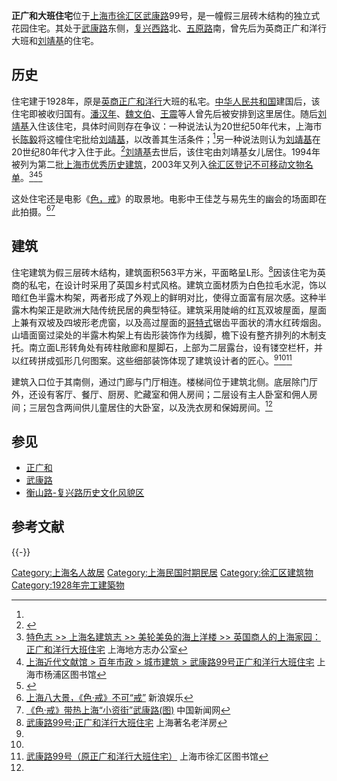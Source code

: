 {{上海市优秀历史建筑 |
省区市 = 上海市 |
名称 = 正广和洋行大班住宅 |
图片 = [[File:Former_Residence_of_the_manager_of_Calbeck_Macgregor.JPG|250px]]|
编号 = 2-107 |
时代 = 1928年|
所在 = [[上海市|上海市]][[徐汇区|徐汇区]][[武康路_(上海)|武康路]]99号|
公布 = 1994年 |
}}
'''正广和大班住宅'''位于[[上海市|上海市]][[徐汇区|徐汇区]][[武康路_(上海)|武康路]]99号，是一幢假三层砖木结构的独立式花园住宅。其处于[[武康路|武康路]]东侧，[[复兴西路_(上海)|复兴西路]]北、[[五原路_(上海)|五原路]]南，曾先后为英商正广和洋行大班和[[刘靖基|刘靖基]]的住宅。

==历史==
住宅建于1928年，原是[[正广和|英商正广和洋行]]大班的私宅。[[中华人民共和国|中华人民共和国]]建国后，该住宅即被收归国有。[[潘汉年|潘汉年]]、[[魏文伯|魏文伯]]、[[王震|王震]]等人曾先后被安排到这里居住。随后[[刘靖基|刘靖基]]入住该住宅，具体时间则存在争议：一种说法认为20世纪50年代末，上海市长[[陈毅|陈毅]]将这幢住宅批给[[刘靖基|刘靖基]]，以改善其生活条件；<ref name=dfz></ref>另一种说法则认为[[刘靖基|刘靖基]]在20世纪80年代才入住于此。<ref>{{cite book|title=優遊上海|author=Miss 赵|publisher=萬里機構出版有限公司|isbn=9789621452085|year=2013|page=87}}</ref>[[刘靖基|刘靖基]]去世后，该住宅由刘靖基女儿居住。1994年被列为第二批[[上海市优秀历史建筑|上海市优秀历史建筑]]，2003年又列入[[徐汇区登记不可移动文物列表|徐汇区登记不可移动文物名单]]。<ref name=dfz>[http://shtong.gov.cn/newsite/node2/node71994/node81772/node81775/node81786/userobject1ai109013.html 特色志 >> 上海名建筑志 >> 美轮美奂的海上洋楼 >> 英国商人的上海家园：正广和洋行大班住宅] {{Wayback|url=http://shtong.gov.cn/newsite/node2/node71994/node81772/node81775/node81786/userobject1ai109013.html |date=20200707200106 }}上海地方志办公室</ref><ref name=yp>[http://www.yplib.org.cn/structure/jdsh/bnsz/jz_73748_1.htm 上海近代文献馆 > 百年市政 > 城市建筑 > 武康路99号正广和洋行大班住宅] {{Wayback|url=http://www.yplib.org.cn/structure/jdsh/bnsz/jz_73748_1.htm |date=20140714221444 }}上海市杨浦区图书馆</ref><ref>{{cite book|title=永不飘散的风情|author =惜珍|publisher=东方出版中心|page =178-179|isbn=9787547300169}}</ref>

这处住宅还是电影《[[色，戒_(電影)|色，戒]]》的取景地。电影中王佳芝与易先生的幽会的场面即在此拍摄。<ref>[http://ent.sina.com.cn/x/2006-07-24/02401169288.html 上海八大景，《色·戒》不可“戒”] {{Wayback|url=http://ent.sina.com.cn/x/2006-07-24/02401169288.html |date=20190613055331 }}新浪娱乐</ref><ref>[http://www.chinanews.com/sh/news/2009/06-21/1742462.shtml 《色·戒》带热上海“小资街”武康路(图)] {{Wayback|url=http://www.chinanews.com/sh/news/2009/06-21/1742462.shtml |date=20190612110835 }}中国新闻网</ref>

==建筑==
住宅建筑为假三层砖木结构，建筑面积563平方米，平面略呈L形。<ref>[http://www.okfang.com/Content/446.aspx 武康路99号:正广和洋行大班住宅] {{Wayback|url=http://www.okfang.com/Content/446.aspx |date=20200109203326 }}上海著名老洋房</ref>因该住宅为英商的私宅，在设计时采用了英国乡村式风格。建筑立面材质为白色拉毛水泥，饰以暗红色半露木构架，两者形成了外观上的鲜明对比，使得立面富有层次感。这种半露木构架正是欧洲大陆传统民居的典型特征。建筑采用陡峭的红瓦双坡屋面，屋面上兼有双坡及四坡形老虎窗，以及高过屋面的[[哥特式|哥特式]]锯齿平面状的清水红砖烟囱。山墙面窗过梁处的半露木构架上有齿形装饰作为线脚，檐下设有整齐排列的木制支托。南立面L形转角处有砖柱敞廊和屋脚石，上部为二层露台，设有镂空栏杆，并以红砖拼成弧形几何图案。这些细部装饰体现了建筑设计者的匠心。<ref name=dfz></ref><ref name=yp></ref><ref>[http://www.xhlib.net/news/ArticleDetail.aspx?id=561&Rid=39 武康路99号（原正广和洋行大班住宅）] {{Wayback|url=http://www.xhlib.net/news/ArticleDetail.aspx?id=561&Rid=39 |date=20140714181241 }}上海市徐汇区图书馆</ref>

建筑入口位于其南侧，通过门廊与门厅相连。楼梯间位于建筑北侧。底层除门厅外，还设有客厅、餐厅、厨房、贮藏室和佣人房间；二层设有主人卧室和佣人房间；三层包含两间供儿童居住的大卧室，以及洗衣房和保姆房间。<ref name=dfz></ref>

==参见==
*[[正广和|正广和]]
*[[武康路_(上海)|武康路]]
*[[衡山路-复兴路历史文化风貌区|衡山路-复兴路历史文化风貌区]]

== 参考文献 ==
{{Reflist|2}}

{{-}}
{{第二批上海市优秀历史建筑}}

[[Category:上海名人故居|Category:上海名人故居]]
[[Category:上海民国时期民居|Category:上海民国时期民居]]
[[Category:徐汇区建筑物|Category:徐汇区建筑物]]
[[Category:1928年完工建築物|Category:1928年完工建築物]]